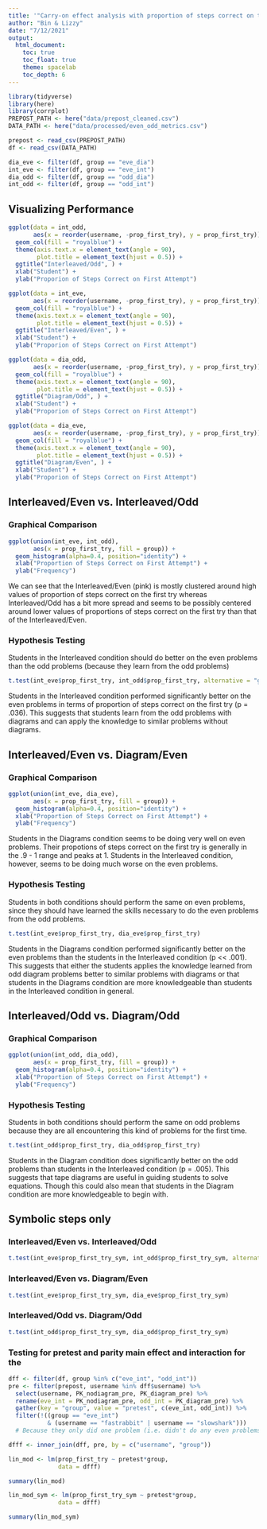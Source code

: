 ```yaml
---
title: '"Carry-on effect analysis with proportion of steps correct on the first attempt"'
author: "Bin & Lizzy"
date: "7/12/2021"
output: 
  html_document:
    toc: true
    toc_float: true
    theme: spacelab
    toc_depth: 6
---
```


```r
library(tidyverse)
library(here)
library(corrplot)
PREPOST_PATH <- here("data/prepost_cleaned.csv")
DATA_PATH <- here("data/processed/even_odd_metrics.csv")

prepost <- read_csv(PREPOST_PATH)
df <- read_csv(DATA_PATH)

dia_eve <- filter(df, group == "eve_dia")
int_eve <- filter(df, group == "eve_int")
dia_odd <- filter(df, group == "odd_dia")
int_odd <- filter(df, group == "odd_int")
```

## Visualizing Performance
```r
ggplot(data = int_odd, 
       aes(x = reorder(username, -prop_first_try), y = prop_first_try)) +
  geom_col(fill = "royalblue") + 
  theme(axis.text.x = element_text(angle = 90),
        plot.title = element_text(hjust = 0.5)) + 
  ggtitle("Interleaved/Odd", ) +
  xlab("Student") + 
  ylab("Proporion of Steps Correct on First Attempt")

ggplot(data = int_eve, 
       aes(x = reorder(username, -prop_first_try), y = prop_first_try)) +
  geom_col(fill = "royalblue") + 
  theme(axis.text.x = element_text(angle = 90),
        plot.title = element_text(hjust = 0.5)) + 
  ggtitle("Interleaved/Even", ) +
  xlab("Student") + 
  ylab("Proporion of Steps Correct on First Attempt")

ggplot(data = dia_odd, 
       aes(x = reorder(username, -prop_first_try), y = prop_first_try)) +
  geom_col(fill = "royalblue") + 
  theme(axis.text.x = element_text(angle = 90),
        plot.title = element_text(hjust = 0.5)) + 
  ggtitle("Diagram/Odd", ) +
  xlab("Student") + 
  ylab("Proporion of Steps Correct on First Attempt")

ggplot(data = dia_eve, 
       aes(x = reorder(username, -prop_first_try), y = prop_first_try)) +
  geom_col(fill = "royalblue") + 
  theme(axis.text.x = element_text(angle = 90),
        plot.title = element_text(hjust = 0.5)) + 
  ggtitle("Diagram/Even", ) +
  xlab("Student") + 
  ylab("Proporion of Steps Correct on First Attempt")
```

## Interleaved/Even vs. Interleaved/Odd

### Graphical Comparison

```r
ggplot(union(int_eve, int_odd),
       aes(x = prop_first_try, fill = group)) +
  geom_histogram(alpha=0.4, position="identity") +
  xlab("Proportion of Steps Correct on First Attempt") + 
  ylab("Frequency")
```

We can see that the Interleaved/Even (pink) is mostly clustered around high values of proportion of steps correct on the first try whereas Interleaved/Odd has a bit more spread and seems to be possibly centered around lower values of proportions of steps correct on the first try than that of the Interleaved/Even.

### Hypothesis Testing
Students in the Interleaved condition should do better on the even problems than the odd problems (because they learn from the odd problems)
```r
t.test(int_eve$prop_first_try, int_odd$prop_first_try, alternative = "greater")
```
Students in the Interleaved condition performed significantly better on the even problems in terms of proportion of steps correct on the first try (p = .036). This suggests that students learn from the odd problems with diagrams and can apply the knowledge to similar problems without diagrams. 



## Interleaved/Even vs. Diagram/Even

### Graphical Comparison

```r
ggplot(union(int_eve, dia_eve),
       aes(x = prop_first_try, fill = group)) +
  geom_histogram(alpha=0.4, position="identity") +
  xlab("Proportion of Steps Correct on First Attempt") + 
  ylab("Frequency")
```
Students in the Diagrams condition seems to be doing very well on even problems. Their propotions of steps correct on the first try is generally in the .9 - 1 range and peaks at 1. Students in the Interleaved condition, however, seems to be doing much worse on the even problems. 

### Hypothesis Testing

Students in both conditions should perform the same on even problems, since they should have learned the skills necessary to do the even problems from the odd problems. 
```r
t.test(int_eve$prop_first_try, dia_eve$prop_first_try)
```
Students in the Diagrams condition performed significantly better on the even problems than the students in the Interleaved condition (p << .001). This suggests that either the students applies the knowledge learned from odd diagram problems better to similar problems with diagrams or that students in the Diagrams condition are more knowledgeable than students in the Interleaved condition in general. 


## Interleaved/Odd vs. Diagram/Odd

### Graphical Comparison

```r
ggplot(union(int_odd, dia_odd),
       aes(x = prop_first_try, fill = group)) +
  geom_histogram(alpha=0.4, position="identity") +
  xlab("Proportion of Steps Correct on First Attempt") + 
  ylab("Frequency")
```

### Hypothesis Testing

Students in both conditions should perform the same on odd problems because they are all encountering this kind of problems for the first time. 
```r
t.test(int_odd$prop_first_try, dia_odd$prop_first_try)
```
Students in the Diagram condition does significantly better on the odd problems than students in the Interleaved condition (p = .005). This suggests that tape diagrams are useful in guiding students to solve equations. Though this could also mean that students in the Diagram condition are more knowledgeable to begin with. 

## Symbolic steps only

### Interleaved/Even vs. Interleaved/Odd
```r
t.test(int_eve$prop_first_try_sym, int_odd$prop_first_try_sym, alternative = "greater")
```
### Interleaved/Even vs. Diagram/Even
```r
t.test(int_eve$prop_first_try_sym, dia_eve$prop_first_try_sym)
```
### Interleaved/Odd vs. Diagram/Odd
```r
t.test(int_odd$prop_first_try_sym, dia_odd$prop_first_try_sym)
```

### Testing for pretest and parity main effect and interaction for the 

```r
dff <- filter(df, group %in% c("eve_int", "odd_int"))
pre <- filter(prepost, username %in% dff$username) %>%
  select(username, PK_nodiagram_pre, PK_diagram_pre) %>%
  rename(eve_int = PK_nodiagram_pre, odd_int = PK_diagram_pre) %>%
  gather(key = "group", value = "pretest", c(eve_int, odd_int)) %>%
  filter(!((group == "eve_int") 
           & (username == "fastrabbit" | username == "slowshark")))
  # Because they only did one problem (i.e. didn't do any even problems)

dfff <- inner_join(dff, pre, by = c("username", "group"))

lin_mod <- lm(prop_first_try ~ pretest*group,
              data = dfff)

summary(lin_mod)

lin_mod_sym <- lm(prop_first_try_sym ~ pretest*group,
              data = dfff)

summary(lin_mod_sym)
```





